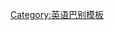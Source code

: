 {{User language-2|en-GB|This user is able to contribute with an '''[[:Category:en-GB-2 使用者|intermediate level]]''' of '''[[:Category:en-GB 使用者|British English]]'''.|英国英语}}<noinclude>
[[Category:英语巴别模板]]

</noinclude>
